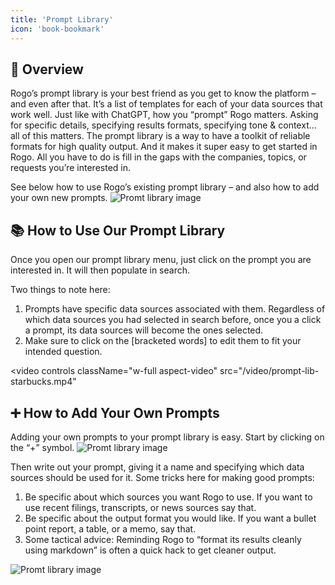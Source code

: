 ```yaml
---
title: 'Prompt Library'
icon: 'book-bookmark'
---
```


## 🤖 Overview
Rogo’s prompt library is your best friend as you get to know the platform – and even after that. It’s a list of templates for each of your data sources that work well. Just like with ChatGPT, how you “prompt” Rogo matters. Asking for specific details, specifying results formats, specifying tone & context… all of this matters. The prompt library is a way to have a toolkit of reliable formats for high quality output. And it makes it super easy to get started in Rogo. All you have to do is fill in the gaps with the companies, topics, or requests you’re interested in.

See below how to use Rogo’s existing prompt library – and also how to add your own new prompts.
<img
	className="block dark:hidden"
	src="/images/promt-library-1.png"
	alt="Promt library image"
/>

## 📚 How to Use Our Prompt Library
Once you open our prompt library menu, just click on the prompt you are interested in. It will then populate in search.

Two things to note here:
1. Prompts have specific data sources associated with them. Regardless of which data sources you had selected in search before, once you a click a prompt, its data sources will become the ones selected.
2. Make sure to click on the [bracketed words] to edit them to fit your intended question.

<video
	controls
	className="w-full aspect-video"
	src="/video/prompt-lib-starbucks.mp4"
></video>

## ➕ How to Add Your Own Prompts
Adding your own prompts to your prompt library is easy. Start by clicking on the “+” symbol.
<img
	className="block dark:hidden"
	src="/images/promt-library-2.png"
	alt="Promt library image"
/>

Then write out your prompt, giving it a name and specifying which data sources should be used for it. Some tricks here for making good prompts:

1. Be specific about which sources you want Rogo to use. If you want to use recent filings, transcripts, or news sources say that.
2. Be specific about the output format you would like. If you want a bullet point report, a table, or a memo, say that.
3. Some tactical advice: Reminding Rogo to “format its results cleanly using markdown” is often a quick hack to get cleaner output.

<img
	className="block dark:hidden"
	src="/images/promt-library-3.png"
	alt="Promt library image"
/>
